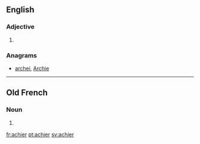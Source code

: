 ==English==

===Adjective===
{{head|en|adjective comparative form}}

# {{en-comparative of|achy}}

===Anagrams===
* [[archei#English|archei]], [[Archie#English|Archie]]

----

==Old French==

===Noun===
{{head|fro|noun|g=m|plural not attested}}

# {{alternative form of|acer|lang=fro}}

[[fr:achier]]
[[pt:achier]]
[[sv:achier]]